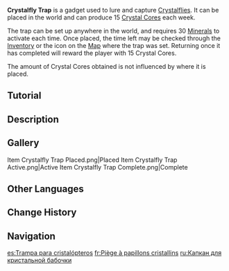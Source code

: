 {{Item Infobox
|id          = 220088
|image       = Item Crystalfly Trap.png
|type        = Gadgets
|invCategory = Gadgets
|quality     = 4
|effect      = A device used to passively capture [[Crystalflies]] after you insert the specific [[Minerals]].
|description = A Crystalfly Trap, developed by a senior researcher named Fawitzki from [[Fontaine Research Institute|Fontaine Research Institute of Kinetic Energy Engineering]].<br>After being properly deployed and inserting the required materials, this device will start working and lure Crystalflies inside.<br>Fawitzki once led research on "Low-Temperature Lighting Devices," which required a large amount of Crystal Cores as research materials, which led to the development of the Crystalfly Trap.<br>However, the project was suspended for various reasons.<br>"We are here to commemorate the diligent Mr. Fawitzki. We sincerely hope that there are those who will carry on his research. The Institute will provide maximum support in any areas deemed appropriate."
|reusable    = Yes
|usage       = Placed
|memento     = No
|source1     = Reach [[Reputation]] Level 3 in [[Fontaine]]
}}
'''Crystalfly Trap''' is a gadget used to lure and capture [[Crystalflies]]. It can be placed in the world and can produce 15 [[Crystal Core]]s each week.

The trap can be set up anywhere in the world, and requires 30 [[Mineral]]s to activate each time. Once placed, the time left may be checked through the [[Inventory]] or the {{Icon|customfile=Item Crystalfly Trap Map Icon.png}} icon on the [[Map]] where the trap was set. Returning once it has completed will reward the player with 15 Crystal Cores.

The amount of Crystal Cores obtained is not influenced by where it is placed.

==Tutorial==
{{Tutorial|Crystalfly Trap}}

==Description==
{{Description|A Crystalfly Trap, developed by a senior researcher named Fawitzki from [[Fontaine Research Institute|Fontaine Research Institute of Kinetic Energy Engineering]].<br>At the time, the Research Institute believed the research to be completely worthless, and so sold the patent to [[The Steambird]] for a pittance. The Steambird in turn wished to try to use the [[Crystal Core]]s to manufacture flash bulbs for [[Kamera]]s, but the research failed due to technical challenges.|[[Archive]]}}

==Gallery==
<gallery>
Item Crystalfly Trap Placed.png|Placed
Item Crystalfly Trap Active.png|Active
Item Crystalfly Trap Complete.png|Complete
</gallery>

==Other Languages==
{{Other Languages
|en      = Crystalfly Trap
|zhs     = 晶蝶诱捕装置
|zhs_rm  = Jīngdié Yòubǔ Zhuāngzhì
|zht     = 晶蝶誘捕裝置
|zht_rm  = Jīngdié Yòubǔ Zhuāngzhì
|zh_tl   = {{lex|Crystalfly|zh}} Trapping Device
|ja      = 晶蝶トラップ装置
|ja_rm   = Shouchou Torappu Souchi
|ja_tl   = {{lex|Crystalfly|ja}} Trap Device
|ko      = 수정 나비 포획 장치
|ko_tl   = {{lex|Crystalfly|ko}} Capture Device
|es      = Trampa para cristalópteros
|es_tl   = Crystalfly Trap
|fr      = Piège à papillons cristallins
|fr_tl   = {{Lex|Crystalfly|fr}} Trap
|ru      = Капкан для кристальной бабочки
|ru_tl   = {{Lex|Crystalfly|ru}} Trap
|th      = กับดักจับ Crystalfly
|th_rm   = 
|th_tl   = 
|vi      = Thiết Bị Bắt Tinh Điệp
|vi_tl   = {{lex|Crystalfly|ja}} Capture Device
|de      = Kristallschmetterling-Lockfalle
|de_tl   = {{Lex|Crystalfly|de}} Lure Trap
|id      = Crystalfly Trap
|pt      = Dispositivo de Caça de Borbeletas de Cristal
|pt_tl   = 
|tr      = Kristal Kelebeği Tuzağı
|tr_tl   = {{Lex|Crystalfly|tr}} Trap
|it      = Trappola per Cristallotteri
|it_tl   = {{Lex|Crystalfly|it}} Trap
}}

==Change History==
{{Change History|4.0}}

==Navigation==
{{Gadget Navbox}}

[[es:Trampa para cristalópteros]]
[[fr:Piège à papillons cristallins]]
[[ru:Капкан для кристальной бабочки]]